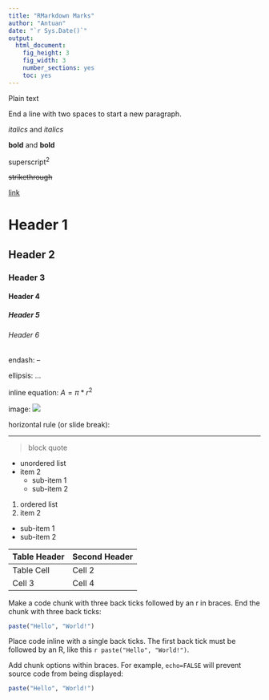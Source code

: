 ```yaml
---
title: "RMarkdown Marks"
author: "Antuan"
date: "`r Sys.Date()`"
output: 
  html_document: 
    fig_height: 3
    fig_width: 3
    number_sections: yes
    toc: yes
---
```


Plain text

End a line with two spaces to start a new paragraph.

 *italics* and _italics_
 
 **bold** and __bold__
 
 superscript^2^
 
 ~~strikethrough~~
 
 [link](www.rstudio.com)
 
# Header 1
 
## Header 2
 
### Header 3
 
#### Header 4
 
##### Header 5
 
###### Header 6
 
endash: --

ellipsis: ... 

inline equation: $A = \pi*r^{2}$
 
image: ![](./smallorb.jpg)

horizontal rule (or slide break):
 
***
 
> block quote
 
* unordered list
* item 2
    + sub-item 1
    + sub-item 2
1. ordered list
2. item 2
+ sub-item 1
+ sub-item 2
 
Table Header  | Second Header
------------- | -------------
Table Cell    | Cell 2
Cell 3        | Cell 4


Make a code chunk with three back ticks followed by an r in braces. End the chunk with three back ticks:
 
```r
paste("Hello", "World!")
```

Place code inline with a single back ticks. The
first back tick must be followed by an R, like
this `r paste("Hello", "World!")`.

Add chunk options within braces. For example, `echo=FALSE` will prevent source code from being displayed:
 
```r
paste("Hello", "World!")
```


